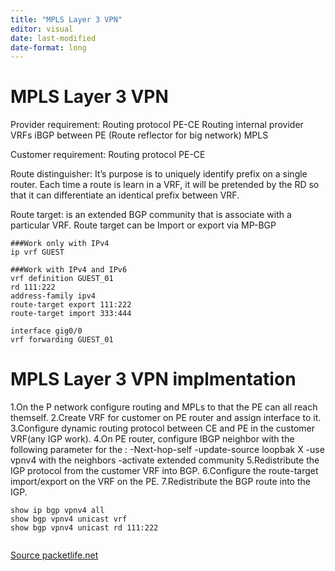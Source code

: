 ```yaml
---
title: "MPLS Layer 3 VPN"
editor: visual
date: last-modified
date-format: long
---
```


# MPLS Layer 3 VPN

Provider requirement:
Routing protocol  PE-CE
Routing internal provider
VRFs
iBGP between PE (Route reflector for big network)
MPLS

Customer requirement:
Routing protocol  PE-CE


Route distinguisher: It's purpose is to uniquely identify prefix on a single router.
Each time a route is learn in a VRF, it will be pretended by the RD so that it can differentiate an identical prefix between VRF. 

Route target: is an extended BGP community that is associate with a particular VRF. Route target can be Import or export via MP-BGP

```
###Work only with IPv4
ip vrf GUEST

###Work with IPv4 and IPv6
vrf definition GUEST_01
rd 111:222
address-family ipv4
route-target export 111:222
route-target import 333:444

interface gig0/0
vrf forwarding GUEST_01

```

# MPLS Layer 3 VPN implmentation
1.On the P network configure routing and MPLs to that the PE can all reach themself. 
2.Create VRF for customer on PE router and assign interface to it. 
3.Configure dynamic routing protocol between CE and PE in the customer VRF(any IGP work).
4.On PE router, configure IBGP neighbor with the following parameter for the :
-Next-hop-self
-update-source loopbak X
-use vpnv4 with the neighbors 
-activate extended community
5.Redistribute the IGP protocol from the customer VRF into BGP. 
6.Configure the route-target import/export on the VRF on the PE. 
7.Redistribute the BGP route into the IGP.  


```
show ip bgp vpnv4 all
show bgp vpnv4 unicast vrf
show bgp vpnv4 unicast rd 111:222


```
[Source packetlife.net](https://packetlife.net/blog/2013/jun/10/route-distinguishers-and-route-targets)

